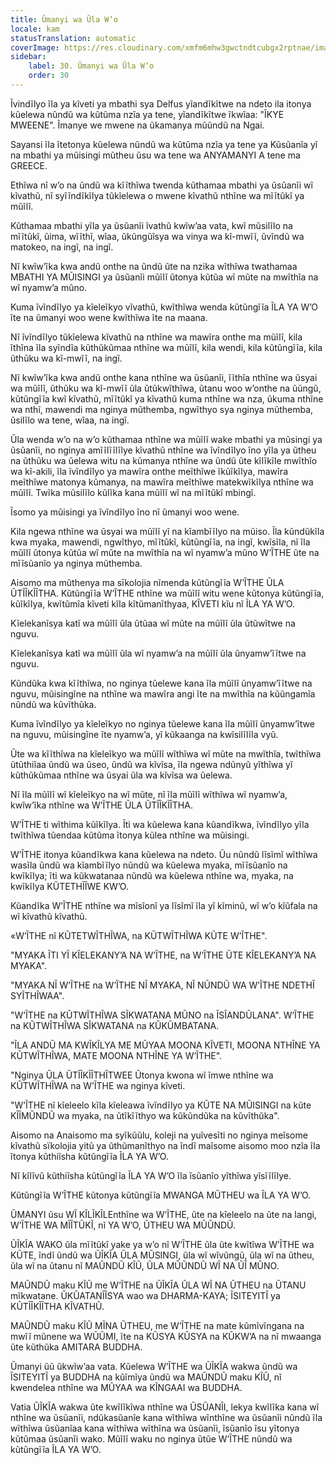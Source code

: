 ```yaml
---
title: Ũmanyi wa Ũla W’o
locale: kam
statusTranslation: automatic
coverImage: https://res.cloudinary.com/xmfm6mhw3gwctndtcubgx2rptnae/image/upload/v1740337243/small_cover_educacion_fundamental_a051170f1c.webp
sidebar:
    label: 30. Ũmanyi wa Ũla W’o
    order: 30
---
```

Ĩvindĩlyo ĩla ya kĩveti ya mbathi sya Delfus yĩandĩkĩtwe na ndeto ila itonya kũelewa nũndũ wa kũtũma nzĩa ya tene, yĩandĩkĩtwe ĩkwĩaa: "ĨKYE MWEENE". Ĩmanye we mwene na ũkamanya mũũndũ na Ngai.

Sayansi ĩla ĩtetonya kũelewa nũndũ wa kũtũma nzĩa ya tene ya Kũsũanĩa yĩ na mbathi ya mũisingi mũtheu ũsu wa tene wa ANYAMANYI A tene ma GREECE.

Ethĩwa nĩ w’o na ũndũ wa kĩĩthĩwa twenda kũthamaa mbathi ya ũsũanĩi wĩ kĩvathũ, nĩ syĩĩndĩkĩlya tũkĩelewa o mwene kĩvathũ nthĩne wa mĩĩtũkĩ ya mũĩlĩ.

Kũthamaa mbathi yĩla ya ũsũanĩi ĩvathũ kwĩw’aa vata, kwĩ mũsilĩlo na mĩĩtũkĩ, ũima, wĩĩthĩ, wĩaa, ũkũngũĩsya wa vinya wa kĩ-mwĩĩ, ũvĩndũ wa matokeo, na ingĩ, na ingĩ.

Nĩ kwĩw’ĩka kwa andũ onthe na ũndũ ũte na nzika wĩthĩwa twathamaa MBATHI YA MŨISINGI ya ũsũanĩi mũĩlĩ ũtonya kũtũa wĩ mũte na mwĩthĩa na wĩ nyamw’a mũno.

Kuma ĩvĩndĩlyo ya kĩeleĩkyo vĩvathũ, kwĩthĩwa wenda kũtũngĩĩa ĨLA YA W’O ĩte na ũmanyi woo wene kwĩthĩwa ĩte na maana.

Nĩ ĩvĩndĩlyo tũkĩelewa kĩvathũ na nthĩne wa mawĩra onthe ma mũĩlĩ, kila ĩthĩna ĩla syĩndĩa kũthũkũmaa nthĩne wa mũĩlĩ, kila wendi, kila kũtũngĩĩa, kila ũthũku wa kĩ-mwĩĩ, na ingĩ.

Nĩ kwĩw’ĩka kwa andũ onthe kana nthĩne wa ũsũanĩi, ĩĩthĩa nthĩne wa ũsyai wa mũĩlĩ, ũthũku wa kĩ-mwĩĩ ũla ũtũkwĩthĩwa, ũtanu woo w’onthe na ũũngũ, kũtũngĩĩa kwĩ kĩvathũ, mĩĩtũkĩ ya kĩvathũ kuma nthĩne wa nza, ũkuma nthĩne wa nthĩ, mawendi ma nginya mũthemba, ngwĩthyo sya nginya mũthemba, ũsilĩlo wa tene, wĩaa, na ingĩ.

Ũla wenda w’o na w’o kũthamaa nthĩne wa mũĩlĩ wake mbathi ya mũsingi ya ũsũanĩi, no nginya amĩĩlĩĩlĩlye kĩvathũ nthĩne wa ĩvĩndĩlyo ĩno yĩla ya ũtheu na ũthũku wa ũelewa witu na kũmanya nthĩne wa ũndũ ũte kĩlĩkĩle mwĩthĩo wa kĩ-akili, ĩla ĩvĩndĩlyo ya mawĩra onthe meĩthĩwe ĩkũĩkĩlya, mawĩra meĩthĩwe matonya kũmanya, na mawĩra meĩthĩwe matekwĩkĩlya nthĩne wa mũĩlĩ. Twĩka mũsilĩlo kũlĩka kana mũĩlĩ wĩ na mĩĩtũkĩ mbingĩ.

Ĩsomo ya mũisingi ya ĩvĩndĩlyo ĩno nĩ ũmanyi woo wene.

Kila ngewa nthĩne wa ũsyai wa mũĩlĩ yĩ na kĩambĩĩlyo na mũiso. Ĩla kũndũkĩla kwa myaka, mawendi, ngwĩthyo, mĩĩtũkĩ, kũtũngĩĩa, na ingĩ, kwĩsĩla, nĩ ĩla mũĩlĩ ũtonya kũtũa wĩ mũte na mwĩthĩa na wĩ nyamw’a mũno W’ĨTHE ũte na mĩĩsũanĩo ya nginya mũthemba.

Aisomo ma mũthenya ma sīkolojia nĩmenda kũtũngĩĩa W’ĨTHE ŨLA ŨTĨĨKĨĨTHA. Kũtũngĩĩa W’ĨTHE nthĩne wa mũĩlĩ witu wene kũtonya kũtũngĩĩa, kũĩkĩlya, kwĩtũmĩa kĩveti kĩla kĩtũmanĩthyaa, KĨVETI kĩu nĩ ĨLA YA W’O.

Kĩelekanĩsya katĩ wa mũĩlĩ ũla ũtũaa wĩ mũte na mũĩlĩ ũla ũtũwĩtwe na nguvu.

Kĩelekanĩsya katĩ wa mũĩlĩ ũla wĩ nyamw’a na mũĩlĩ ũla ũnyamw’ĩĩtwe na nguvu.

Kũndũka kwa kĩĩthĩwa, no nginya tũelewe kana ĩla mũĩlĩ ũnyamw’ĩĩtwe na nguvu, mũisingĩne na nthĩne wa mawĩra angi ĩte na mwĩthĩa na kũũngamĩa nũndũ wa kũvĩthũka.

Kuma ĩvĩndĩlyo ya kĩeleĩkyo no nginya tũelewe kana ĩla mũĩlĩ ũnyamw’ĩtwe na nguvu, mũisingĩne ĩte nyamw’a, yĩ kũkaanga na kwĩsilĩlĩla vyũ.

Ũte wa kĩĩthĩwa na kĩeleĩkyo wa mũĩlĩ wĩthĩwa wĩ mũte na mwĩthĩa, twĩthĩwa ũtũthiĩaa ũndũ wa ũseo, ũndũ wa kĩvĩsa, ĩla ngewa ndũnyũ yĩthĩwa yĩ kũthũkũmaa nthĩne wa ũsyai ũla wa kĩvĩsa wa ũelewa.

Nĩ ĩla mũĩlĩ wĩ kĩeleĩkyo na wĩ mũte, nĩ ĩla mũĩlĩ wĩthĩwa wĩ nyamw’a, kwĩw’ĩka nthĩne wa W’ĨTHE ŨLA ŨTĨĨKĨĨTHA.

W’ĨTHE ti wĩthima kũĩkĩlya. Ĩti wa kũelewa kana kũandĩkwa, ĩvĩndĩlyo yĩla twĩthĩwa tũendaa kũtũma ĩtonya kũlea nthĩne wa mũisingi.

W’ĨTHE itonya kũandĩkwa kana kũelewa na ndeto. Ũu nũndũ lĩsĩmĩ wĩthĩwa wasĩla ũndũ wa kĩambĩĩlyo nũndũ wa kũelewa myaka, mĩĩsũanĩo na kwĩkĩlya; ĩti wa kũkwatanaa nũndũ wa kũelewa nthĩne wa, myaka, na kwĩkĩlya KŨTETHĨĨWE KW’O.

Kũandĩka W’ĨTHE nthĩne wa mĩsĩonĩ ya lĩsĩmĩ ĩla yĩ kĩminũ, wĩ w’o kĩũfala na wĩ kĩvathũ kĩvathũ.

«W’ĨTHE nĩ KŨTETWĨTHĨWA, na KŨTWĨTHĨWA KŨTE W’ĨTHE".

"MYAKA ĨTI YĨ KĨELEKANY’A NA W’ĨTHE, na W’ĨTHE ŨTE KĨELEKANY’A NA MYAKA".

"MYAKA NĨ W’ĨTHE na W’ĨTHE NĨ MYAKA, NĨ NŨNDŨ WA W’ĨTHE NDETHĨ SYĨTHĨWAA".

"W’ĨTHE na KŨTWĨTHĨWA SĨKWATANA MŨNO na ĨSĨANDŨLANA". W’ĨTHE na KŨTWĨTHĨWA SĨKWATANA na KŨKŨMBATANA.

"ĨLA ANDŨ MA KWĨKĨLYA ME MŨYAA MOONA KĨVETI, MOONA NTHĨNE YA KŨTWĨTHĨWA, MATE MOONA NTHĨNE YA W’ĨTHE".

"Nginya ŨLA ŨTĨĨKĨĨTHĨTWEE Ũtonya kwona wĩ ĩmwe nthĩne wa KŨTWĨTHĨWA na W’ĨTHE wa nginya kĩveti.

"W’ĨTHE nĩ kĩeleelo kĩla kĩeleawa ĩvĩndĩlyo ya KŨTE NA MŨISINGI na kũte KĨĨMŨNDŨ wa myaka, na ũtĩkĩĩthyo wa kũkũndũka na kũvĩthũka".

Aisomo na Anaisomo ma syĩkũũlu, koleji na yuĩvesĩti no nginya meĩsome kĩvathũ sïkolojia yitũ ya ũthũmanĩthyo na ĩndĩ maĩsome aisomo moo nzĩa ĩla ĩtonya kũthiĩsha kũtũngĩĩa ĨLA YA W’O.

Nĩ kĩlĩvũ kũthiĩsha kũtũngĩĩa ĨLA YA W’O ĩla ĩsũanĩo yĩthĩwa yĩsĩĩlĩlye.

Kũtũngĩĩa W’ĨTHE kũtonya kũtũngĩĩa MWANGA MŨTHEU wa ĨLA YA W’O.

ŨMANYI ũsu WĨ KĨLĨKĨLEnthĩne wa W’ĨTHE, ũte na kĩeleelo na ũte na langi, W’ĨTHE WA MĨĨTŨKĨ, nĩ YA W’O, ŨTHEU WA MŨŨNDŨ.

ŨĨKĨA WAKO ũla mĩĩtũkĩ yake ya w’o nĩ W’ĨTHE ũla ũte kwĩtĩwa W’ĨTHE wa KŨTE, ĩndĩ ũndũ wa ŨĨKĨA ŨLA MŨSINGI, ũla wĩ wĩvũngũ, ũla wĩ na ũtheu, ũla wĩ na ũtanu nĩ MAŨNDŨ KĨŨ, ŨLA MŨŨNDŨ WĨ NA ŨĨ MŨNO.

MAŨNDŨ maku KĨŨ me W’ĨTHE na ŨĨKĨA ŨLA WĨ NA ŨTHEU na ŨTANU mĩkwatane. ŨKŨATANĨĨSYA wao wa DHARMA-KAYA; ĨSITEYITĨ ya KŨTĨĨKĨĨTHA KĨVATHŨ.

MAŨNDŨ maku KĨŨ MĨNA ŨTHEU, me W’ĨTHE na mate kũmĩvĩngana na mwĩĩ mũnene wa WŨŨMI, ĩte na KŨSYA KŨSYA na KŨKW’A na nĩ mwaanga ũte kũthũka AMITARA BUDDHA.

Ũmanyi ũũ ũkwĩw’aa vata. Kũelewa W’ĨTHE wa ŨĨKĨA wakwa ũndũ wa ĨSITEYITĨ ya BUDDHA na kũĩmĩya ũndũ wa MAŨNDŨ maku KĨŨ, nĩ kwendelea nthĩne wa MŨYAA wa KĨNGAAI wa BUDDHA.

Vatia ŨĨKĨA wakwa ũte kwĩlĩkĩwa nthĩne wa ŨSŨANĨI, lekya kwĩlĩka kana wĩ nthĩne wa ũsũanĩi, ndũkasũanĩe kana wĩthĩwa wĩnthĩne wa ũsũanĩi nũndũ ĩla wĩthĩwa ũsũanĩaa kana wĩthĩwa wĩthĩna wa ũsũanĩi, ĩsũanĩo ĩsu yĩtonya kũtũmaa ũsũanĩi wako. Mũĩlĩ waku no nginya ũtũe W’ĨTHE nũndũ wa kũtũngĩĩa ĨLA YA W’O.


